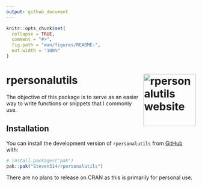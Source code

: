```yaml
---
output: github_document
---
```


<!-- README.md is generated from README.Rmd. Please edit that file -->

```r
knitr::opts_chunk$set(
  collapse = TRUE,
  comment = "#>",
  fig.path = "man/figures/README-",
  out.width = "100%"
)
```

# rpersonalutils <a href="https://steven314.github.io/rpersonalutils/"><img src="man/figures/logo.png" align="right" height="139" alt="rpersonalutils website" /></a>

<!-- badges: start -->
<!-- badges: end -->

The objective of this package is to serve as an easier way to write functions or snippets that I commonly use.

## Installation

You can install the development version of `rpersonalutils` from [GitHub](https://github.com/) with:

``` r
# install.packages("pak")
pak::pak("Steven314/rpersonalutils")
```

There are no plans to release on CRAN as this is primarily for personal use.
